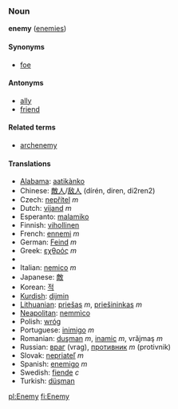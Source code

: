 ===Noun===
'''enemy''' ([[enemies]])

====Synonyms====
*[[foe]]
<!-- this is not a synonym for "enemy" *[[nemesis]] -->

====Antonyms====
*[[ally]]
*[[friend]]

====Related terms====
*[[archenemy]]

====Translations====
*[[Alabama]]: [[aatikànko]]
*Chinese: [[敵人]]/[[敌人]] (dírén, diren, di2ren2)
*Czech: [[nepřítel]] ''m''
*Dutch: [[vijand]] ''m''
*Esperanto: [[malamiko]]
*Finnish: [[vihollinen]]
*French: [[ennemi]] ''m''
*German: [[Feind]] ''m''
*Greek: [[εχθρός]] ''m''
*{{hu1|ellenség}}
*Italian: [[nemico]] ''m''
*Japanese: [[敵]]
*Korean: [[적]]
*[[Kurdish]]: [[dijmin]]
*[[Lithuanian]]: [[priešas]] ''m'', [[priešininkas]] ''m''
*[[Neapolitan]]: [[nemmìco]] {{m}}
*Polish: [[wróg]]
*Portuguese: [[inimigo]] ''m''
*Romanian: [[duşman]] ''m'', [[inamic]] ''m'', vrăjmaş ''m''
*Russian: [[враг]] (vrag), [[противник]] ''m'' (protivnik)
*Slovak: [[nepriateľ]] ''m''
*Spanish: [[enemigo]] ''m''
*Swedish: [[fiende]] ''c''
*Turkish: [[düşman]]

[[pl:Enemy]]
[[fi:Enemy]]
